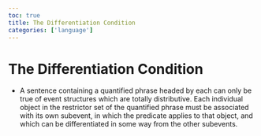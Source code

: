 ```yaml
---
toc: true
title: The Differentiation Condition
categories: ['language']
---
```


# The Differentiation Condition
- A sentence containing a quantified phrase headed by each can only be true of event structures which are totally distributive. Each individual object in the restrictor set of the quantified phrase must be associated with its own subevent, in which the predicate applies to that object, and which can be differentiated in some way from the other subevents.



